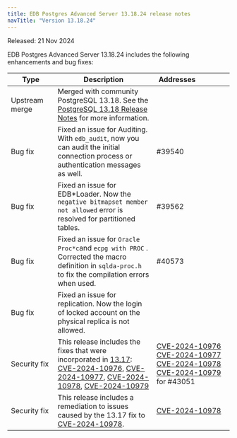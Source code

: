 ```yaml
---
title: EDB Postgres Advanced Server 13.18.24 release notes
navTitle: "Version 13.18.24"
---
```


Released: 21 Nov 2024

EDB Postgres Advanced Server 13.18.24 includes the following enhancements and bug fixes:

| Type              | Description                                                                                                                                                                                                                                                                                                                                                                                                                                         | Addresses&nbsp;&nbsp;&nbsp;&nbsp;&nbsp;&nbsp;&nbsp;&nbsp;&nbsp;&nbsp;&nbsp;&nbsp;&nbsp;&nbsp;&nbsp;                                                                                                                                                                                                                                                  |
|-------------------|-----------------------------------------------------------------------------------------------------------------------------------------------------------------------------------------------------------------------------------------------------------------------------------------------------------------------------------------------------------------------------------------------------------------------------------------------------|------------------------------------------------------------------------------------------------------------------------------------------------------------------------------------------------------------------------------------------------------------------------------------------------------------------------------------------------------|
| Upstream merge    | Merged with community PostgreSQL 13.18. See the [PostgreSQL 13.18 Release Notes](https://www.postgresql.org/docs/release/13.18/) for more information.                                                                                                                                                                                                                                                                                              |                                                                                                                                                                                                                                                                                                                                                      |
| Bug&nbsp;fix      | Fixed an issue for Auditing. With `edb_audit`, now you can audit the initial connection process or authentication messages as well.                                                                                                                                                                                                                                                                                                                 | #39540                                                                                                                                                                                                                                                                                                                                               |
| Bug&nbsp;fix      | Fixed an issue for EDB*Loader. Now the `negative bitmapset member not allowed` error is resolved for partitioned tables.                                                                                                                                                                                                                                                                                                                            | #39562                                                                                                                                                                                                                                                                                                                                               |
| Bug&nbsp;fix      | Fixed an issue for `Oracle Proc*c`and `ecpg with PROC` . Corrected the macro definition in `sqlda-proc.h` to fix the compilation errors when used.                                                                                                                                                                                                                                                                                                  | #40573                                                                                                                                                                                                                                                                                                                                               |
| Bug&nbsp;fix      | Fixed an issue for replication. Now the login of locked account on the physical replica is not allowed.                                                                                                                                                                                                                                                                                                                                             |                                                                                                                                                                                                                                                                                                                                                      |
| Security&nbsp;fix | This release includes the fixes that were incorporated in [13.17](https://www.postgresql.org/docs/release/13.17/): <br/> [CVE-2024-10976](https://www.postgresql.org/support/security/CVE-2024-10976/), [CVE-2024-10977](https://www.postgresql.org/support/security/CVE-2024-10977/), [CVE-2024-10978](https://www.postgresql.org/support/security/CVE-2024-10978/), [CVE-2024-10979](https://www.postgresql.org/support/security/CVE-2024-10979/) | [CVE-2024-10976](https://www.postgresql.org/support/security/CVE-2024-10976/) <br/> [CVE-2024-10977](https://www.postgresql.org/support/security/CVE-2024-10977/) <br/> [CVE-2024-10978](https://www.postgresql.org/support/security/CVE-2024-10978/) <br/> [CVE-2024-10979](https://www.postgresql.org/support/security/CVE-2024-10979/) for #43051 |
| Security&nbsp;fix | This release includes a remediation to issues caused by the 13.17 fix to [CVE-2024-10978](https://www.postgresql.org/support/security/CVE-2024-10978/).                                                                                                                                                                                                                                                                                             | [CVE-2024-10978](https://www.postgresql.org/support/security/CVE-2024-10978/)                                                                                                                                                                                                                                                                        |